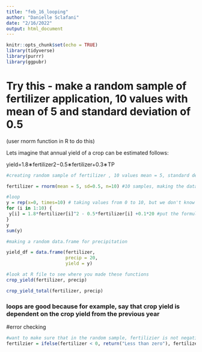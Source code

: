 ```yaml
---
title: "feb_16_looping"
author: "Danielle Sclafani"
date: "2/16/2022"
output: html_document
---
```


```r
knitr::opts_chunk$set(echo = TRUE)
library(tidyverse)
library(purrr)
library(ggpubr)
```


# Try this - make a random sample of fertilizer application, 10 values with mean of 5 and standard deviation of 0.5

(user rnorm function in R to do this)

Lets imagine that annual yield of a crop can be estimated follows:

yield=1.8∗fertilizer2−0.5∗fertilizer+0.3∗TP



```r
#creating random sample of fertilizer , 10 values mean = 5, standard deviation = 0.5

fertilizer = rnorm(mean = 5, sd=0.5, n=10) #10 samples, making the data frame, youre going to put that into the loop below

#loop
y = rep(x=0, times=10) # taking values from 0 to 10, but we don't know what the values are, we get that from the next code
for (i in 1:10) { 
 y[i] = 1.8*fertilizer[i]^2 - 0.5*fertilizer[i] +0.1*20 #put the formula in from class slides, then use i has an index- meaning that the first value for fertilizer matches the first value of crop yield (y), until the nth(i) value of fert to nth(i) value of y- think of i as a subscript
}
y
sum(y)

#making a random data.frame for precipitation

yield_df = data.frame(fertilizer,
                      precip = 20,
                      yield = y)

#look at R file to see where you made these functions
crop_yield(fertilizer, precip)

crop_yield_total(fertilizer, precip)

```

### loops are good because for example, say that crop yield is dependent on the crop yield from the previous year

#error checking
```r
#want to make sure that in the random sample, fertilizier is not negative, and if it is we will get the error message "Less than zero"
fertilzier = ifelse(fertilizer < 0, return("Less than zero"), fertilizer)
```

